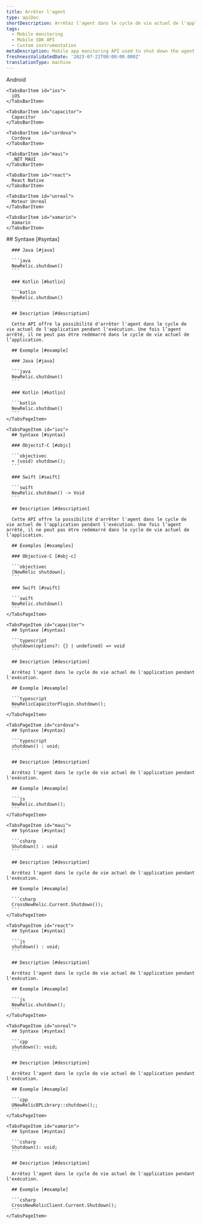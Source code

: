 ```yaml
---
title: Arrêter l'agent
type: apiDoc
shortDescription: Arrêtez l'agent dans le cycle de vie actuel de l'application pendant l'exécution.
tags:
  - Mobile monitoring
  - Mobile SDK API
  - Custom instrumentation
metaDescription: Mobile app monitoring API used to shut down the agent within the current application lifecycle during runtime.
freshnessValidatedDate: '2023-07-21T00:00:00.000Z'
translationType: machine
---
```


<Tabs>
  <TabsBar>
    <TabsBarItem id="android">
      Android
    </TabsBarItem>

    <TabsBarItem id="ios">
      iOS
    </TabsBarItem>

    <TabsBarItem id="capacitor">
      Capacitor
    </TabsBarItem>

    <TabsBarItem id="cordova">
      Cordova
    </TabsBarItem>

    <TabsBarItem id="maui">
      .NET MAUI
    </TabsBarItem>

    <TabsBarItem id="react">
      React Native
    </TabsBarItem>

    <TabsBarItem id="unreal">
      Moteur Unreal
    </TabsBarItem>

    <TabsBarItem id="xamarin">
      Xamarin
    </TabsBarItem>
  </TabsBar>

  <TabsPages>
    <TabsPageItem id="android">
      ## Syntaxe [#syntax]

      ### Java [#java]

      ```java
      NewRelic.shutdown()
      ```

      ### Kotlin [#kotlin]

      ```kotlin
      NewRelic.shutdown()
      ```

      ## Description [#description]

      Cette API offre la possibilité d'arrêter l'agent dans le cycle de vie actuel de l'application pendant l'exécution. Une fois l’agent arrêté, il ne peut pas être redémarré dans le cycle de vie actuel de l’application.

      ## Exemple [#example]

      ### Java [#java]

      ```java
      NewRelic.shutdown()
      ```

      ### Kotlin [#kotlin]

      ```kotlin
      NewRelic.shutdown()
      ```
    </TabsPageItem>

    <TabsPageItem id="ios">
      ## Syntaxe [#syntax]

      ### Objectif-C [#objc]

      ```objectivec
      + (void) shutdown();
      ```

      ### Swift [#swift]

      ```swift
      NewRelic.shutdown() -> Void
      ```

      ## Description [#description]

      Cette API offre la possibilité d'arrêter l'agent dans le cycle de vie actuel de l'application pendant l'exécution. Une fois l’agent arrêté, il ne peut pas être redémarré dans le cycle de vie actuel de l’application.

      ## Exemples [#examples]

      ### Objective-C [#obj-c]

      ```objectivec
      [NewRelic shutdown];
      ```

      ### Swift [#swift]

      ```swift
      NewRelic.shutdown()
      ```
    </TabsPageItem>

    <TabsPageItem id="capacitor">
      ## Syntaxe [#syntax]

      ```typescript
      shutdown(options?: {} | undefined) => void
      ```

      ## Description [#description]

      Arrêtez l'agent dans le cycle de vie actuel de l'application pendant l'exécution.

      ## Exemple [#example]

      ```typescript
      NewRelicCapacitorPlugin.shutdown();
      ```
    </TabsPageItem>

    <TabsPageItem id="cordova">
      ## Syntaxe [#syntax]

      ```typescript
      shutdown() : void;
      ```

      ## Description [#description]

      Arrêtez l'agent dans le cycle de vie actuel de l'application pendant l'exécution.

      ## Exemple [#example]

      ```js
      NewRelic.shutdown();
      ```
    </TabsPageItem>

    <TabsPageItem id="maui">
      ## Syntaxe [#syntax]

      ```csharp
      Shutdown() : void
      ```

      ## Description [#description]

      Arrêtez l'agent dans le cycle de vie actuel de l'application pendant l'exécution.

      ## Exemple [#example]

      ```csharp
      CrossNewRelic.Current.Shutdown());
      ```
    </TabsPageItem>

    <TabsPageItem id="react">
      ## Syntaxe [#syntax]

      ```js
      shutdown() : void;
      ```

      ## Description [#description]

      Arrêtez l'agent dans le cycle de vie actuel de l'application pendant l'exécution.

      ## Exemple [#example]

      ```js
      NewRelic.shutdown();
      ```
    </TabsPageItem>

    <TabsPageItem id="unreal">
      ## Syntaxe [#syntax]

      ```cpp
      shutdown(): void;
      ```

      ## Description [#description]

      Arrêtez l'agent dans le cycle de vie actuel de l'application pendant l'exécution.

      ## Exemple [#example]

      ```cpp
      UNewRelicBPLibrary::shutdown();;
      ```
    </TabsPageItem>

    <TabsPageItem id="xamarin">
      ## Syntaxe [#syntax]

      ```csharp
      Shutdown(): void;
      ```

      ## Description [#description]

      Arrêtez l'agent dans le cycle de vie actuel de l'application pendant l'exécution.

      ## Exemple [#example]

      ```csharp
      CrossNewRelicClient.Current.Shutdown();
      ```
    </TabsPageItem>
  </TabsPages>
</Tabs>